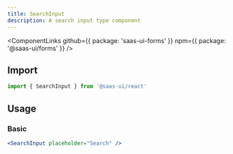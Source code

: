 ```yaml
---
title: SearchInput
description: A search input type component
---
```


<ComponentLinks
  github={{ package: 'saas-ui-forms' }}
  npm={{ package: '@saas-ui/forms' }}
/>

## Import

```ts
import { SearchInput } from '@saas-ui/react'
```

## Usage

### Basic

```jsx
<SearchInput placeholder="Search" />
```
